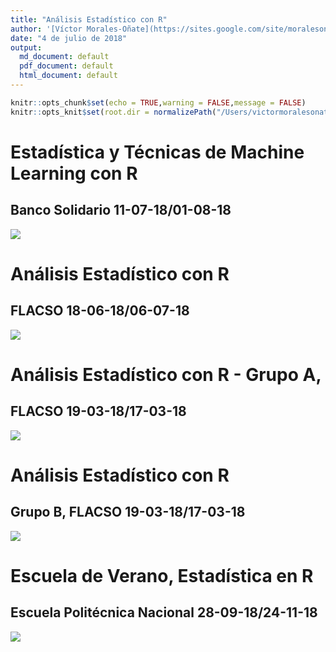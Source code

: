 ```yaml
---
title: "Análisis Estadístico con R"
author: '[Víctor Morales-Oñate](https://sites.google.com/site/moralesonatevictor/)'
date: "4 de julio de 2018"
output:
  md_document: default
  pdf_document: default
  html_document: default
---
```


```r
knitr::opts_chunk$set(echo = TRUE,warning = FALSE,message = FALSE)
knitr::opts_knit$set(root.dir = normalizePath("/Users/victormoralesonate/Documents/Consultorias&Cursos/DataLectures")) 
```


<!--
La revisión metodológica aquí vertida se basa en [@Wang_2012].
-->


#  Estadística y Técnicas de Machine Learning con R
## Banco Solidario 11-07-18/01-08-18

![](3 Solidario.jpg)


# Análisis Estadístico con R 
## FLACSO 18-06-18/06-07-18

![](2.jpg)



# Análisis Estadístico con R - Grupo A, 
## FLACSO 19-03-18/17-03-18

![](1Ga.jpg)

#  Análisis Estadístico con R
## Grupo B, FLACSO 19-03-18/17-03-18

![](1Gb.jpg)



#  Escuela de Verano, Estadística en R
## Escuela Politécnica Nacional 28-09-18/24-11-18

![](veranoEPN2018.jpg)